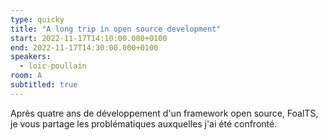 ```yaml
---
type: quicky
title: "A long trip in open source development"
start: 2022-11-17T14:10:00.000+0100
end: 2022-11-17T14:30:00.000+0100
speakers:
  - loic-poullain
room: A
subtitled: true
---
```


Après quatre ans de développement d'un framework open source, FoalTS, je vous
partage les problématiques auxquelles j'ai été confronté.
